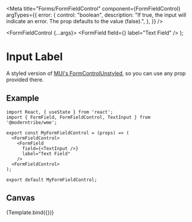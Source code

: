 
<Meta
  title="Forms/FormFieldControl"
  component={FormFieldControl}
  argTypes={{
    error: {
      control: "boolean",
      description:
        "If true, the input will indicate an error. The prop defaults to the value (false).",
    },
  }}
/>

  <FormFieldControl {...args}>
    <FormField
      field={<TextInput />}
      label="Text Field"
    />
  </FormFieldControl>
);

# Input Label

A styled version of <a href="https://mui.com/base/react-form-control/" target="_blank">MUI's FormControlUnstyled</a>, so you can use any prop provided there.

## Example

```
import React, { useState } from 'react';
import { FormField, FormFieldControl, TextInput } from '@moderntribe/wme';

export const MyFormFieldControl = (props) => (
  <FormFieldControl>
    <FormField
      field={<TextInput />}
      label="Text Field"
    />
  <FormFieldControl>
);

export default MyFormFieldControl;
```

## Canvas

<Canvas>
  <Story name="Base">{Template.bind({})}</Story>
</Canvas>
